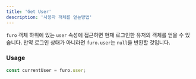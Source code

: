 ```yaml
---
title: 'Get User'
description: '사용자 객체를 얻는방법'
---
```


`furo` 객체 하위에 있는 `user` 속성에 접근하면 현재 로그인한 유저의 객체를 얻을 수 있습니다.
만약 로그인 상태가 아니라면 `furo.user`는 `null`을 반환할 것입니다.

### Usage

```js
const currentUser = furo.user;
```
